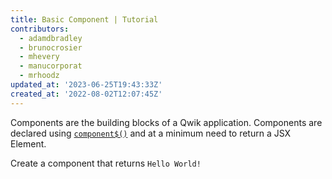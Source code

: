 ```yaml
---
title: Basic Component | Tutorial
contributors:
  - adamdbradley
  - brunocrosier
  - mhevery
  - manucorporat
  - mrhoodz
updated_at: '2023-06-25T19:43:33Z'
created_at: '2022-08-02T12:07:45Z'
---
```


Components are the building blocks of a Qwik application. Components are declared using [`component$()`](/docs/(qwik)/core/overview/index.mdx#component) and at a minimum need to return a JSX Element.

Create a component that returns `Hello World!`
